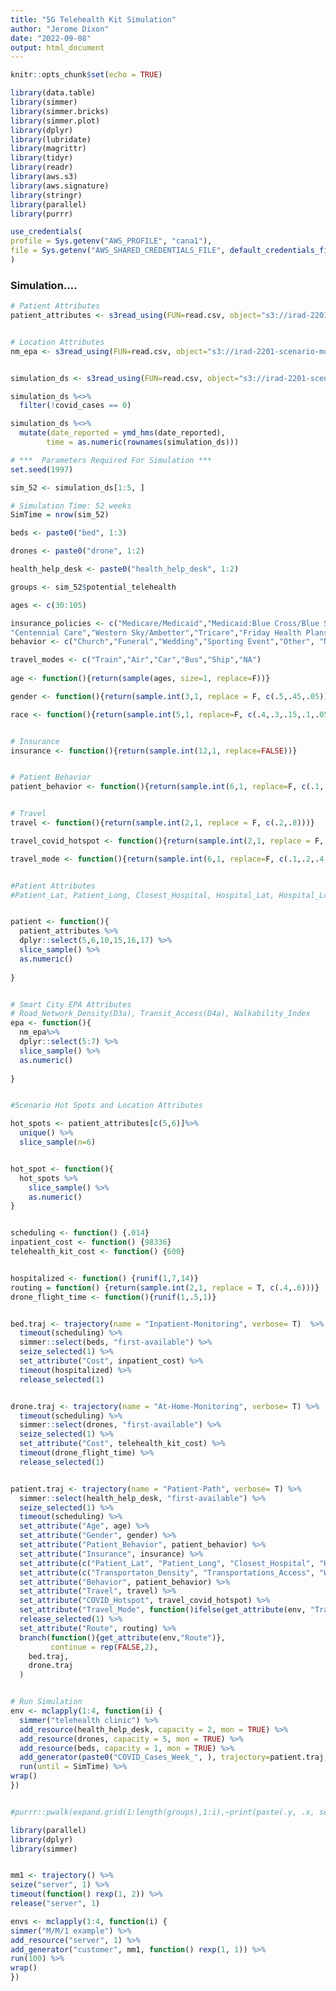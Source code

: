 ```yaml
---
title: "5G Telehealth Kit Simulation"
author: "Jerome Dixon"
date: "2022-09-08"
output: html_document
---
```


```r
knitr::opts_chunk$set(echo = TRUE)
```

```r

library(data.table)
library(simmer)
library(simmer.bricks)
library(simmer.plot)
library(dplyr)
library(lubridate)
library(magrittr)
library(tidyr)
library(readr)
library(aws.s3)
library(aws.signature)
library(stringr)
library(parallel)
library(purrr)

use_credentials(
profile = Sys.getenv("AWS_PROFILE", "cana1"),
file = Sys.getenv("AWS_SHARED_CREDENTIALS_FILE", default_credentials_file())
)

```

### **Simulation....**


```r


# Patient Attributes
patient_attributes <- s3read_using(FUN=read.csv, object="s3://irad-2201-scenario-modeling/simulation/patient-attributes/patient_attributes.csv",sep = ",",stringsAsFactors = F, header=T)


# Location Attributes
nm_epa <- s3read_using(FUN=read.csv, object="s3://irad-2201-scenario-modeling/simulation/epa/epa.csv",sep = ",",stringsAsFactors = F, header=T)


simulation_ds <- s3read_using(FUN=read.csv, object="s3://irad-2201-scenario-modeling/simulation/hospitalizations/hospitalizations.csv",sep = ",",stringsAsFactors = F, header=T)

simulation_ds %<>% 
  filter(!covid_cases == 0) 

simulation_ds %<>% 
  mutate(date_reported = ymd_hms(date_reported),
        time = as.numeric(rownames(simulation_ds)))

# ***  Parameters Required For Simulation ***
set.seed(1997)

sim_52 <- simulation_ds[1:5, ]

# Simulation Time: 52 weeks
SimTime = nrow(sim_52)

beds <- paste0("bed", 1:3)

drones <- paste0("drone", 1:2)

health_help_desk <- paste0("health_help_desk", 1:2)

groups <- sim_52$potential_telehealth 

ages <- c(30:105)

insurance_policies <- c("Medicare/Medicaid","Medicaid:Blue Cross/Blue Shield","Medicaid:Centennial Care","Western Sky","Blue Cross/Blue Shield",
"Centennial Care","Western Sky/Ambetter","Tricare","Friday Health Plans","Molina Healthcare","Presbyterian","True Health")
behavior <- c("Church","Funeral","Wedding","Sporting Event","Other", "NA")

travel_modes <- c("Train","Air","Car","Bus","Ship","NA")
  
age <- function(){return(sample(ages, size=1, replace=F))}

gender <- function(){return(sample.int(3,1, replace = F, c(.5,.45,.05)))}

race <- function(){return(sample.int(5,1, replace=F, c(.4,.3,.15,.1,.05)))}


# Insurance
insurance <- function(){return(sample.int(12,1, replace=FALSE))}


# Patient Behavior
patient_behavior <- function(){return(sample.int(6,1, replace=F, c(.1,.1,.1,.1,.1,.5)))}


# Travel
travel <- function(){return(sample.int(2,1, replace = F, c(.2,.8)))}

travel_covid_hotspot <- function(){return(sample.int(2,1, replace = F, c(.5,.5)))}

travel_mode <- function(){return(sample.int(6,1, replace=F, c(.1,.2,.4,.2,.05,.05)))}


#Patient Attributes
#Patient_Lat, Patient_Long, Closest_Hospital, Hospital_Lat, Hospital_Long, #Beds_Available


patient <- function(){
  patient_attributes %>% 
  dplyr::select(5,6,10,15,16,17) %>% 
  slice_sample() %>% 
  as.numeric()
 
}


# Smart City EPA Attributes
# Road_Network_Density(D3a), Transit_Access(D4a), Walkability_Index
epa <- function(){
  nm_epa%>% 
  dplyr::select(5:7) %>% 
  slice_sample() %>% 
  as.numeric()
 
}


#Scenario Hot Spots and Location Attributes

hot_spots <- patient_attributes[c(5,6)]%>% 
  unique() %>% 
  slice_sample(n=6) 


hot_spot <- function(){
  hot_spots %>% 
    slice_sample() %>% 
    as.numeric()
}


scheduling <- function() {.014}
inpatient_cost <- function() {98336}
telehealth_kit_cost <- function() {600}


hospitalized <- function() {runif(1,7,14)}
routing = function() {return(sample.int(2,1, replace = T, c(.4,.6)))}
drone_flight_time <- function(){runif(1,.5,1)}


bed.traj <- trajectory(name = "Inpatient-Monitoring", verbose= T)  %>%
  timeout(scheduling) %>%
  simmer::select(beds, "first-available") %>%
  seize_selected(1) %>%
  set_attribute("Cost", inpatient_cost) %>% 
  timeout(hospitalized) %>%
  release_selected(1)


drone.traj <- trajectory(name = "At-Home-Monitoring", verbose= T) %>%
  timeout(scheduling) %>%
  simmer::select(drones, "first-available") %>%
  seize_selected(1) %>% 
  set_attribute("Cost", telehealth_kit_cost) %>% 
  timeout(drone_flight_time) %>%
  release_selected(1)


patient.traj <- trajectory(name = "Patient-Path", verbose= T) %>% 
  simmer::select(health_help_desk, "first-available") %>%
  seize_selected(1) %>% 
  timeout(scheduling) %>% 
  set_attribute("Age", age) %>%
  set_attribute("Gender", gender) %>%
  set_attribute("Patient_Behavior", patient_behavior) %>%
  set_attribute("Insurance", insurance) %>%
  set_attribute(c("Patient_Lat", "Patient_Long", "Closest_Hospital", "Hospital_Lat", "Hospital_Long", "#Beds_Available"), patient) %>%
  set_attribute(c("Transportaton_Density", "Transportations_Access", "Walkability_Index"), epa) %>%
  set_attribute("Behavior", patient_behavior) %>%
  set_attribute("Travel", travel) %>%
  set_attribute("COVID_Hotspot", travel_covid_hotspot) %>%
  set_attribute("Travel_Mode", function()ifelse(get_attribute(env, "Travel") == 2, travel_mode(),0)) %>% 
  release_selected(1) %>% 
  set_attribute("Route", routing) %>%
  branch(function(){get_attribute(env,"Route")},
         continue = rep(FALSE,2),
    bed.traj,
    drone.traj
  )



```



```r

# Run Simulation
env <- mclapply(1:4, function(i) {
  simmer("telehealth clinic") %>% 
  add_resource(health_help_desk, capacity = 2, mon = TRUE) %>% 
  add_resource(drones, capacity = 5, mon = TRUE) %>% 
  add_resource(beds, capacity = 1, mon = TRUE) %>% 
  add_generator(paste0("COVID_Cases_Week_", ), trajectory=patient.traj, mon=2, function(){c(0, rexp(groups[i], 1/10), -1)}) %>%
  run(until = SimTime) %>%
wrap()
})


#purrr::pwalk(expand.grid(1:length(groups),1:i),~print(paste(.y, .x, sep #= "-")))

```


```r


library(parallel)
library(dplyr)
library(simmer)


mm1 <- trajectory() %>%
seize("server", 1) %>%
timeout(function() rexp(1, 2)) %>%
release("server", 1)

envs <- mclapply(1:4, function(i) {
simmer("M/M/1 example") %>%
add_resource("server", 1) %>%
add_generator("customer", mm1, function() rexp(1, 1)) %>%
run(100) %>%
wrap()
})



```





